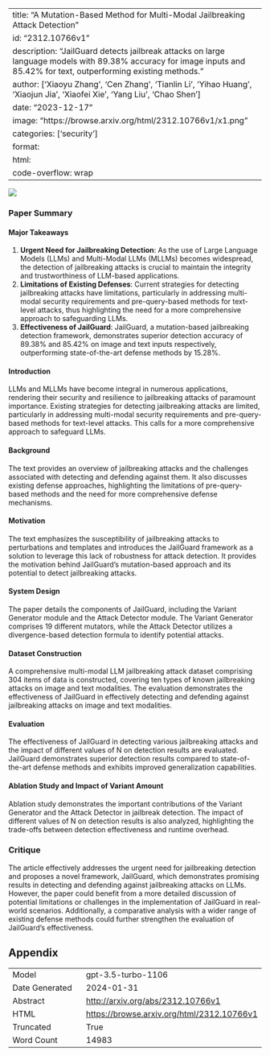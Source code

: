 
---
title: "A Mutation-Based Method for Multi-Modal Jailbreaking Attack Detection"
id: "2312.10766v1"
description: "JailGuard detects jailbreak attacks on large language models with 89.38% accuracy for image inputs and 85.42% for text, outperforming existing methods."
author: ['Xiaoyu Zhang', 'Cen Zhang', 'Tianlin Li', 'Yihao Huang', 'Xiaojun Jia', 'Xiaofei Xie', 'Yang Liu', 'Chao Shen']
date: "2023-12-17"
image: "https://browse.arxiv.org/html/2312.10766v1/x1.png"
categories: ['security']
format:
  html:
    code-overflow: wrap
---

![](https://browse.arxiv.org/html/2312.10766v1/x1.png)

### Paper Summary

#### Major Takeaways
1. **Urgent Need for Jailbreaking Detection**: As the use of Large Language Models (LLMs) and Multi-Modal LLMs (MLLMs) becomes widespread, the detection of jailbreaking attacks is crucial to maintain the integrity and trustworthiness of LLM-based applications.
2. **Limitations of Existing Defenses**: Current strategies for detecting jailbreaking attacks have limitations, particularly in addressing multi-modal security requirements and pre-query-based methods for text-level attacks, thus highlighting the need for a more comprehensive approach to safeguarding LLMs.
3. **Effectiveness of JailGuard**: JailGuard, a mutation-based jailbreaking detection framework, demonstrates superior detection accuracy of 89.38% and 85.42% on image and text inputs respectively, outperforming state-of-the-art defense methods by 15.28%.

#### Introduction
LLMs and MLLMs have become integral in numerous applications, rendering their security and resilience to jailbreaking attacks of paramount importance. Existing strategies for detecting jailbreaking attacks are limited, particularly in addressing multi-modal security requirements and pre-query-based methods for text-level attacks. This calls for a more comprehensive approach to safeguard LLMs.

#### Background
The text provides an overview of jailbreaking attacks and the challenges associated with detecting and defending against them. It also discusses existing defense approaches, highlighting the limitations of pre-query-based methods and the need for more comprehensive defense mechanisms.

#### Motivation
The text emphasizes the susceptibility of jailbreaking attacks to perturbations and templates and introduces the JailGuard framework as a solution to leverage this lack of robustness for attack detection. It provides the motivation behind JailGuard's mutation-based approach and its potential to detect jailbreaking attacks.

#### System Design
The paper details the components of JailGuard, including the Variant Generator module and the Attack Detector module. The Variant Generator comprises 19 different mutators, while the Attack Detector utilizes a divergence-based detection formula to identify potential attacks.

#### Dataset Construction
A comprehensive multi-modal LLM jailbreaking attack dataset comprising 304 items of data is constructed, covering ten types of known jailbreaking attacks on image and text modalities. The evaluation demonstrates the effectiveness of JailGuard in effectively detecting and defending against jailbreaking attacks on image and text modalities.

#### Evaluation
The effectiveness of JailGuard in detecting various jailbreaking attacks and the impact of different values of N on detection results are evaluated. JailGuard demonstrates superior detection results compared to state-of-the-art defense methods and exhibits improved generalization capabilities.

#### Ablation Study and Impact of Variant Amount
Ablation study demonstrates the important contributions of the Variant Generator and the Attack Detector in jailbreak detection. The impact of different values of N on detection results is also analyzed, highlighting the trade-offs between detection effectiveness and runtime overhead.

### Critique
The article effectively addresses the urgent need for jailbreaking detection and proposes a novel framework, JailGuard, which demonstrates promising results in detecting and defending against jailbreaking attacks on LLMs. However, the paper could benefit from a more detailed discussion of potential limitations or challenges in the implementation of JailGuard in real-world scenarios. Additionally, a comparative analysis with a wider range of existing defense methods could further strengthen the evaluation of JailGuard's effectiveness.

## Appendix

|          |          |
|----------|----------|
| Model     | gpt-3.5-turbo-1106       |
| Date Generated     | 2024-01-31       |
| Abstract | [http://arxiv.org/abs/2312.10766v1](http://arxiv.org/abs/2312.10766v1)        |
| HTML     | [https://browse.arxiv.org/html/2312.10766v1](https://browse.arxiv.org/html/2312.10766v1)       |
| Truncated       | True       |
| Word Count       | 14983       |